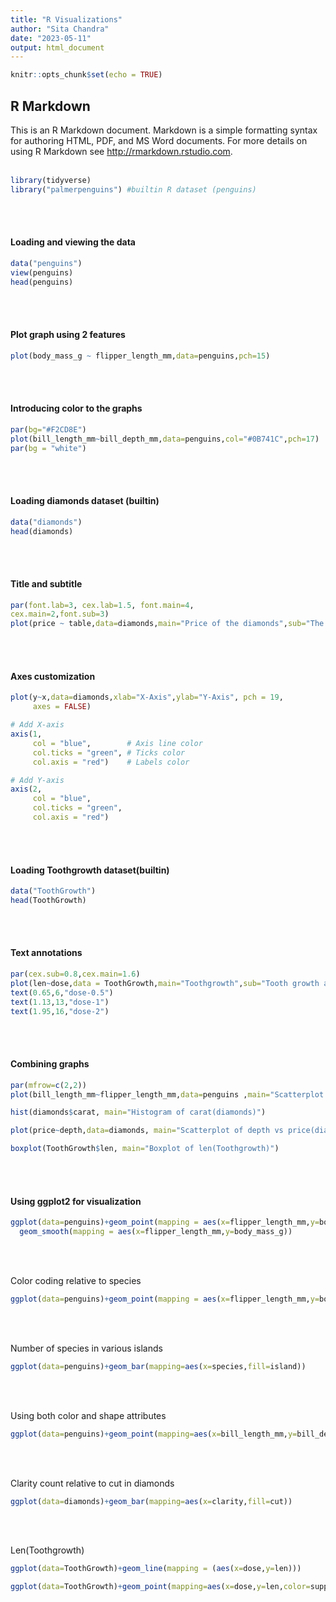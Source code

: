 ---
title: "R Visualizations"
author: "Sita Chandra"
date: "2023-05-11"
output: html_document
---

```{r setup, include=FALSE}
knitr::opts_chunk$set(echo = TRUE)
```

## R Markdown

This is an R Markdown document. Markdown is a simple formatting syntax for authoring HTML, PDF, and MS Word documents. For more details on using R Markdown see <http://rmarkdown.rstudio.com>.
<br>
<br>

```{r loading libraries, warning=FALSE}
library(tidyverse)
library("palmerpenguins") #builtin R dataset (penguins)
```
<br>
<br>

#### Loading and viewing the data

```{r loading data}
data("penguins")
view(penguins)
head(penguins)
```


<br>
<br>

#### Plot graph using 2 features

```{r Plot}
plot(body_mass_g ~ flipper_length_mm,data=penguins,pch=15)
```

<br>
<br>

#### Introducing color to the graphs

```{r plot2}
par(bg="#F2CD8E")
plot(bill_length_mm~bill_depth_mm,data=penguins,col="#0B741C",pch=17)
par(bg = "white")
```

<br>
<br>

#### Loading diamonds dataset (builtin)

```{r}
data("diamonds")
head(diamonds)
```

<br>
<br>

#### Title and subtitle

```{r}
par(font.lab=3, cex.lab=1.5, font.main=4,
cex.main=2,font.sub=3)
plot(price ~ table,data=diamonds,main="Price of the diamonds",sub="The price relative to width of top of the diamond",col.main="#930000",col.sub="#B5AE1A")
```

<br>
<br>

#### Axes customization

```{r}
plot(y~x,data=diamonds,xlab="X-Axis",ylab="Y-Axis", pch = 19,
     axes = FALSE)

# Add X-axis
axis(1,
     col = "blue",        # Axis line color
     col.ticks = "green", # Ticks color
     col.axis = "red")    # Labels color

# Add Y-axis
axis(2,
     col = "blue",
     col.ticks = "green",
     col.axis = "red")
```

<br>
<br>

#### Loading Toothgrowth dataset(builtin)

```{r}
data("ToothGrowth")
head(ToothGrowth)
```

<br>
<br>

#### Text annotations

```{r}
par(cex.sub=0.8,cex.main=1.6)
plot(len~dose,data = ToothGrowth,main="Toothgrowth",sub="Tooth growth analysis by dose and duriation of supplements' usage",col.main="#E022C2",col="#8600B6",type="b",lty=2,pch=19)
text(0.65,6,"dose-0.5")
text(1.13,13,"dose-1")
text(1.95,16,"dose-2")
```

<br>
<br>

#### Combining graphs

```{r}
par(mfrow=c(2,2))
plot(bill_length_mm~flipper_length_mm,data=penguins ,main="Scatterplot of flipper length vs bill length")

hist(diamonds$carat, main="Histogram of carat(diamonds)")

plot(price~depth,data=diamonds, main="Scatterplot of depth vs price(diamonds)")

boxplot(ToothGrowth$len, main="Boxplot of len(Toothgrowth)")
```

<br>
<br>

#### Using ggplot2 for visualization

```{r warning=FALSE}
ggplot(data=penguins)+geom_point(mapping = aes(x=flipper_length_mm,y=body_mass_g))+
  geom_smooth(mapping = aes(x=flipper_length_mm,y=body_mass_g))
```

<br>
<br>

Color coding relative to species

```{r warning=FALSE}
ggplot(data=penguins)+geom_point(mapping = aes(x=flipper_length_mm,y=body_mass_g,color=species))
```

<br>
<br>

Number of species in various islands

```{r}
ggplot(data=penguins)+geom_bar(mapping=aes(x=species,fill=island))
```

<br>
<br>

Using both color and shape attributes

```{r warning=FALSE}
ggplot(data=penguins)+geom_point(mapping=aes(x=bill_length_mm,y=bill_depth_mm,color=sex,shape=species))
```

<br>
<br>

Clarity count relative to cut in diamonds

```{r}
ggplot(data=diamonds)+geom_bar(mapping=aes(x=clarity,fill=cut))
```

<br>
<br>

Len(Toothgrowth)

```{r}
ggplot(data=ToothGrowth)+geom_line(mapping = (aes(x=dose,y=len)))
```

```{r}
ggplot(data=ToothGrowth)+geom_point(mapping=aes(x=dose,y=len,color=supp))
```

